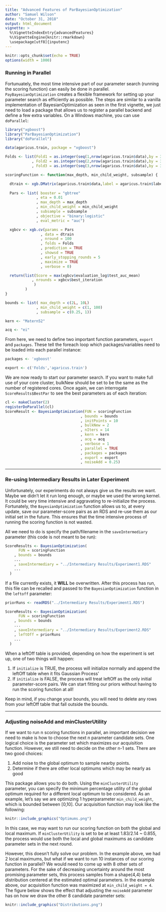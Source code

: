 ```yaml
---
title: "Advanced Features of ParBayesianOptimization"
author: "Samuel Wilson"
date: "October 31, 2018"
output: html_document
vignette: >
  %\VignetteIndexEntry{advancedFeatures}
  %\VignetteEngine{knitr::rmarkdown}
  \usepackage[utf8]{inputenc}
---
```


```r
knitr::opts_chunk$set(echo = TRUE)
options(width = 1000)
```

### Running in Parallel

Fortunuately, the most time intensive part of our parameter search (running the scoring function) can easily be done in parallel. ```PayBayesianOptimization``` creates a flexible framework for setting up your parameter search as efficiently as possible. The steps are similar to a vanilla implementation of BayesianOptimization as seen in the first vignette, we just need to load a package that allows us to register a parallel backend and define a few extra variables. On a Windows machine, you can use ```doParallel```:

```r
library("xgboost")
library("ParBayesianOptimization")
library("doParallel")

data(agaricus.train, package = "xgboost")

Folds <- list(Fold1 = as.integer(seq(1,nrow(agaricus.train$data),by = 3))
            , Fold2 = as.integer(seq(2,nrow(agaricus.train$data),by = 3))
            , Fold3 = as.integer(seq(3,nrow(agaricus.train$data),by = 3)))

scoringFunction <- function(max_depth, min_child_weight, subsample) {

  dtrain <- xgb.DMatrix(agaricus.train$data,label = agaricus.train$label)
  
  Pars <- list( booster = "gbtree"
              , eta = 0.01
              , max_depth = max_depth
              , min_child_weight = min_child_weight
              , subsample = subsample
              , objective = "binary:logistic"
              , eval_metric = "auc")

  xgbcv <- xgb.cv(params = Pars
                , data = dtrain
                , nround = 100
                , folds = Folds
                , prediction = TRUE
                , showsd = TRUE
                , early_stopping_rounds = 5
                , maximize = TRUE
                , verbose = 0)

  return(list(Score = max(xgbcv$evaluation_log$test_auc_mean)
            , nrounds = xgbcv$best_iteration
             )
         )
}

bounds <- list( max_depth = c(2L, 10L)
              , min_child_weight = c(1, 100)
              , subsample = c(0.25, 1))

kern <- "Matern52"

acq <- "ei"
```

From here, we need to define two important function parameters, ```export``` and ```packages```. These tell the foreach loop which packages/variables need to be loaded into each parallel instance:

```r
packages <- 'xgboost'

export <- c('Folds','agaricus.train')
```

We are now ready to start our parameter search. If you want to make full use of your core cluster, bulkNew should be set to be the same as the number of registered cores. Once again, we can interrogate ```ScoreResults$BestPar``` to see the best parameters as of each iteration:

```r
cl <- makeCluster(2)
registerDoParallel(cl)
ScoreResult <- BayesianOptimization(FUN = scoringFunction
                                  , bounds = bounds
                                  , initPoints = 10
                                  , bulkNew = 2
                                  , nIters = 14
                                  , kern = kern
                                  , acq = acq
                                  , verbose = 1
                                  , parallel = TRUE
                                  , packages = packages
                                  , export = export
                                  , noiseAdd = 0.25)
```
*******
### Re-using Intermediary Results in Later Experiment

Unfortunately, our experiments do not always give us the results we want. Maybe we didn't let it run long enough, or maybe we used the wrong kernel. It could be very time intensive and aggravating to re-initialize the process. Fortunately, the ```BayesianOptimization``` function allows us to, at every update, save our parameter-score pairs as an RDS and re-use them as our initial set in the future. This ensures that the time intensive process of running the scoring function is not wasted.  

All we need to do is specify the path/filename in the ```saveIntermediary``` parameter (this code is not meant to be run):
```r
ScoreResults <- BayesianOptimization(
      FUN = scoringFunction
    , bounds = bounds
    ...
    , saveIntermediary = "../Intermediary Results/Experiment1.RDS"
    ...
  )
```

If a file currently exists, it **WILL** be overwritten. After this process has run, this file can be recalled and passed to the ```BayesianOptimization``` function in the ```leftoff``` parameter:  
```r

priorRuns <- readRDS("../Intermediary Results/Experiment1.RDS") 

ScoreResults <- BayesianOptimization(
      FUN = scoringFunction
    , bounds = bounds
    ...
    , saveIntermediary = "../Intermediary Results/Experiment2.RDS"
    , leftOff = priorRuns
    ...
  )
```

When a leftOff table is provided, depending on how the experiment is set up, one of two things will happen:  

  1. If ```initialize``` is TRUE, the process will initialize normally and append the leftOff table when it fits Gaussian Process'  
  2. If ```initialize``` is FALSE, the process will treat leftOff as the only initial parameter-score pairs. We can start fitting our priors without having to run the scoring function at all!  
  
Keep in mind, if you change your bounds, you will need to delete any rows from your leftOff table that fall outside the bounds.

********
### Adjusting noiseAdd and minClusterUtility

If we want to run n scoring functions in parallel, an important decision we need to make is how to choose the next n parameter candidate sets. One logical choice is the parameter set which maximizes our acquisition function. However, we still need to decide on the other n-1 sets. There are two good choices:

  1. Add noise to the global optimum to sample nearby points.
  2. Determine if there are other local optimums which may be nearly as good
  
This package allows you to do both. Using the ```minClusterUtility``` parameter, you can specify the minimum percentage utility of the global optimum required for a different local optimum to be considered. As an example, let's say we are optimizing 1 hyperparameter ```min_child_weight```, which is bounded between [0,10]. Our acquisition function may look like the following:

```r
knitr::include_graphics("Optimums.png")
```

In this case, we may want to run our scoring function on both the global and local maximum. If ```minClusterUtility``` is set to be at least 1.83/2.14 ~ 0.855, the process would use both the local and global maximums as candidate parameter sets in the next round.

However, this doesn't fully solve our problem. In the example above, we had 2 local maximums, but what if we want to run 10 instances of our scoring function in parallel? We would need to come up with 8 other sets of parameters. For the sake of decreasing uncertainty around the most promising parameter sets, this process samples from a shape(4,4) beta distribution centered at the estimated optimal parameters. In the example above, our acquisition function was maximized at ```min_child_weight = 4```. The figure below shows the effect that adjusting the ```noiseAdd``` parameter has on how we draw the other 8 candidate parameter sets:

```r
knitr::include_graphics("Distributions.png")
```






